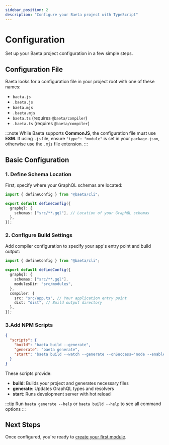 ```yaml
---
sidebar_position: 2
description: "Configure your Baeta project with TypeScript"
---
```


# Configuration

Set up your Baeta project configuration in a few simple steps.

## Configuration File

Baeta looks for a configuration file in your project root with one of these names:
- `baeta.js`
- `.baeta.js`
- `baeta.mjs`
- `.baeta.mjs`
- `baeta.ts` (requires `@baeta/compiler`)
- `.baeta.ts` (requires `@baeta/compiler`)

:::note
While Baeta supports **CommonJS**, the configuration file must use **ESM**. If using `.js` file, ensure `"type": "module"` is set in your `package.json`, otherwise use the `.mjs` file extension.
:::

## Basic Configuration

### 1. Define Schema Location

First, specify where your GraphQL schemas are located:

```typescript
import { defineConfig } from "@baeta/cli";

export default defineConfig({
  graphql: {
    schemas: ["src/**.gql"], // Location of your GraphQL schemas
  },
});
```

### 2. Configure Build Settings

Add compiler configuration to specify your app's entry point and build output:

```typescript
import { defineConfig } from "@baeta/cli";

export default defineConfig({
  graphql: {
    schemas: ["src/**.gql"],
    modulesDir: "src/modules",
  },
  compiler: {
    src: "src/app.ts", // Your application entry point
    dist: "dist", // Build output directory
  },
});
```

### 3.Add NPM Scripts

```json
{
  "scripts": {
    "build": "baeta build --generate",
    "generate": "baeta generate",
    "start": "baeta build --watch --generate --onSuccess='node --enable-source-maps dist/app.js'"
  }
}
```

These scripts provide:

- **build**: Builds your project and generates necessary files
- **generate**: Updates GraphQL types and resolvers
- **start**: Runs development server with hot reload

:::tip
Run `baeta generate --help` or `baeta build --help` to see all command options
::: 

## Next Steps

Once configured, you're ready to [create your first module](./first-module).
